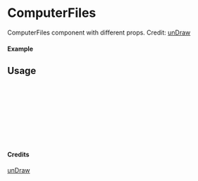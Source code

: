 
<Meta of={ComputerFiles} title="unDraw/ComputerFiles" />

# ComputerFiles

ComputerFiles component with different props.
Credit: [unDraw](https://undraw.co/illustrations)

#### Example

<Canvas of={ComputerFiles.Primary} />

## Usage

```ts
import { ComputerFiles } from "yadl-ui";

const Example = () => {
  return (
      <ComputerFiles />
  );
};

export default Example;
```

#### Credits
[unDraw](https://undraw.co/illustrations)
